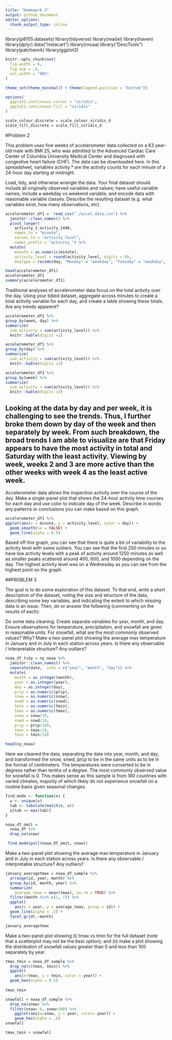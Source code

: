 ```yaml
---
title: "Homework 3"
output: github_document
editor_options: 
  chunk_output_type: inline
---
```


library(p8105.datasets)
library(tidyverse)
library(readxl)
library(haven)
library(dplyr)
data("instacart")
library(rnoaa)
library("DescTools")
library(patchwork)
library(ggplot2)


```r

knitr::opts_chunk$set(
  fig.width = 6,
  fig.asp = .6,
  out.width = "90%"
)

theme_set(theme_minimal() + theme(legend.position = "bottom"))

options(
  ggplot2.continuous.colour = "viridis",
  ggplot2.continuous.fill = "viridis"
)

scale_colour_discrete = scale_colour_viridis_d
scale_fill_discrete = scale_fill_viridis_d
```


#Problem 2

This problem uses five weeks of accelerometer data collected on a 63 year-old male with BMI 25, who was admitted to the Advanced Cardiac Care Center of Columbia University Medical Center and diagnosed with congestive heart failure (CHF). The data can be downloaded here. In this spreadsheet, variables activity.* are the activity counts for each minute of a 24-hour day starting at midnight.

Load, tidy, and otherwise wrangle the data. Your final dataset should include all originally observed variables and values; have useful variable names; include a weekday vs weekend variable; and encode data with reasonable variable classes. Describe the resulting dataset (e.g. what variables exist, how many observations, etc).


```r
accelerometer_df1 =  read_csv("./accel_data.csv") %>%
  janitor::clean_names() %>%
  pivot_longer(
    activity_1:activity_1440,
    names_to = "minute",
    values_to = "activity_level",
    names_prefix = "activity_") %>%
  mutate(
    minute = as.numeric(minute),
    activity_level = round(activity_level, digits = 0),
    daytype = recode(day, "Monday" = "weekday", "Tuesday" = "weekday", "Wednesday" = "weekday", "Thursday" = "weekday", "Friday" = "weekday", "Saturday" = "weekend", "Sunday" = "weekend"))

head(accelerometer_df1)
accelerometer_df1
summary(accelerometer_df1)
```


Traditional analyses of accelerometer data focus on the total activity over the day. Using your tidied dataset, aggregate across minutes to create a total activity variable for each day, and create a table showing these totals. Are any trends apparent?


```r
accelerometer_df1 %>%
group_by(week, day) %>%
summarize(
  sum_activity = sum(activity_level)) %>%
  knitr::kable(digits =2) 

accelerometer_df1 %>%
group_by(day) %>%
summarize(
  sum_activity = sum(activity_level)) %>%
  knitr::kable(digits =2) 

accelerometer_df1 %>%
group_by(week) %>%
summarize(
  sum_activity = sum(activity_level)) %>%
  knitr::kable(digits =2) 
```


## Looking at the data by day and per week, it is challenging to see the trends. Thus, I further broke them down by day of the week and then separately by week. From such breakdown, the broad trends I am able to visualize are that Friday appears to have the most activity in total and Saturday with the least activity. Viewing by week, weeks 2 and 3 are more active than the other weeks with week 4 as the least active week. ##



Accelerometer data allows the inspection activity over the course of the day. Make a single-panel plot that shows the 24-hour activity time courses for each day and use color to indicate day of the week. Describe in words any patterns or conclusions you can make based on this graph.

```r
accelerometer_df1 %>%
ggplot(aes(x = minute, y = activity_level, color = day)) +
  geom_smooth(se = FALSE) +
  geom_line(alpha = 0.5)
```

Based off this graph, you can see that there is quite a bit of variability to the activity level with some outliers. You can see that the first 250 minutes or so have low activity levels with a peak of activity around 1250 minutes as well as smaller peaks scattered around 400, 600, and 1000 depending on the day. The highest activity level was on a Wednesday as you can see from the highest point on the graph. 



##PROBLEM 3 


The goal is to do some exploration of this dataset. To that end, write a short description of the dataset, noting the size and structure of the data, describing some key variables, and indicating the extent to which missing data is an issue. Then, do or answer the following (commenting on the results of each):

Do some data cleaning. Create separate variables for year, month, and day. Ensure observations for temperature, precipitation, and snowfall are given in reasonable units. For snowfall, what are the most commonly observed values? Why?
Make a two-panel plot showing the average max temperature in January and in July in each station across years. Is there any observable / interpretable structure? Any outliers?





```r
noaa_df_tidy = ny_noaa %>%
  janitor::clean_names() %>%
  separate(date,  into = c("year", "month", "day")) %>%
  mutate(
    month = as.integer(month),
    year = as.integer(year),
    day = as.integer(day),
    prcp = as.numeric(prcp),
    snow = as.numeric(snow),
    snwd = as.numeric(snwd),
    tmin = as.numeric(tmin),
    tmax = as.numeric(tmax),
    snow = snow/10,
    snwd = snwd/10,
    prcp = prcp/100,
    tmax = tmax/10,
    tmin = tmin/10)

head(ny_noaa)
```

Here we cleaned the data, separating the date into year, month, and day, and transformed the snow, snwd, prcp to be in the same units as to be in the format of centimeters. The temperatures were converted to be in degrees rather than tenths of a degree. The most commonly observed value for snowfall is 0. This makes sense as this sample is from 180 countries with varied climates, majority of which likely do not experience snowfall on a routine basis given seasonal changes. 

```r

find_mode <- function(x) {
  u <- unique(x)
  tab <- tabulate(match(x, u))
  u[tab == max(tab)]
}

noaa_df_omit = 
  noaa_df %>%
  drop_na(snow)

 find_mode(pull(noaa_df_omit, snow))
```



Make a two-panel plot showing the average max temperature in January and in July in each station across years. Is there any observable / interpretable structure? Any outliers?

```r
january_averagetmax = noaa_df_sample %>%
  arrange(id, year, month) %>%
  group_by(id, month, year) %>%
  summarize(
    average_tmax = mean(tmax), na.rm = TRUE) %>%
  filter(month %in% c(1, 7)) %>%
  ggplot(
    aes(x = year, y = average_tmax, group = id)) +
  geom_line(alpha = .5) +
  facet_grid(.~month)

january_averagetmax
```

Make a two-panel plot showing (i) tmax vs tmin for the full dataset (note that a scatterplot may not be the best option); and (ii) make a plot showing the distribution of snowfall values greater than 0 and less than 100 separately by year.

```r
tmax_tmin = noaa_df_sample %>%
  drop_na(c(tmax, tmin)) %>%
  ggplot(
    aes(x=tmax, y = tmin, color = year)) + 
  geom_hex(alpha = 0.5)
  
tmax_tmin
```


```r
snowfall = noaa_df_sample %>%
  drop_na(snow) %>%
  filter(snow> 0, snow<100) %>%
    ggplot(aes(x=snow, y = year, color= year)) +
    geom_hex(alpha = .5)
snowfall

tmax_tmin + snowfall
```

